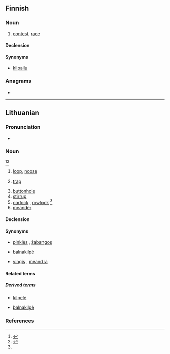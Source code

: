 ==Finnish==

===Noun===
{{fi-noun}}

# [[contest]], [[race]]

====Declension====
{{fi-decl-kala|kil|p|v|a}}

====Synonyms====
* [[kilpailu]]

===Anagrams===
* {{anagrams|fi|kalpi|klapi}}

----

==Lithuanian==

===Pronunciation===
* {{IPA|[ˈkʲɪlpɐ]|lang=lt}}

===Noun===
{{lt-noun|f|kìlpos|1|head=kìlpa}} <ref name="dlkz340">{{R:lt:DLKŽ1954|kilpa}}</ref><ref>{{R:lt:Martsinkyavitshute2012|kilpa}}</ref>

# [[loop]], [[noose]]
# {{lb|lt|in the plural}} [[trap]]
# [[buttonhole]]
# [[stirrup]]
# [[oarlock]] {{qualifier|US}}, [[rowlock]] {{qualifier|UK}}<ref name="dlkz340"></ref>
# [[meander]]

====Declension====
{{lt-noun-f-a-1|kilp|kìlp}}

====Synonyms====
* {{sense|trap}} [[pinklės]] {{g|f-p}}, [[žabangos]] {{g|f-p}}
* {{sense|stirrup}} [[balnakilpė]] {{g|f}}
* {{sense|meander}} [[vingis]] {{g|m}}, [[meandra]] {{g|f}}

====Related terms====

=====Derived terms=====
{{der-top|nouns derived from kilpa}}
* {{qualifier|diminutive noun}} [[kilpelė]] {{g|f}}
* [[balnakilpė]] {{g|f}}
{{der-bottom}}

===References===
<references />